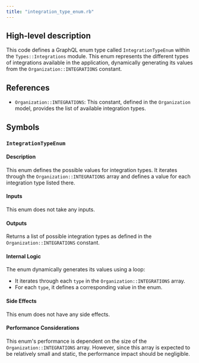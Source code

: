 ```yaml
---
title: "integration_type_enum.rb"
---
```


## High-level description
This code defines a GraphQL enum type called `IntegrationTypeEnum` within the `Types::Integrations` module. This enum represents the different types of integrations available in the application, dynamically generating its values from the `Organization::INTEGRATIONS` constant.

## References
- `Organization::INTEGRATIONS`: This constant, defined in the `Organization` model, provides the list of available integration types.

## Symbols

### `IntegrationTypeEnum`
#### Description
This enum defines the possible values for integration types. It iterates through the `Organization::INTEGRATIONS` array and defines a value for each integration type listed there.

#### Inputs
This enum does not take any inputs.

#### Outputs
Returns a list of possible integration types as defined in the `Organization::INTEGRATIONS` constant.

#### Internal Logic
The enum dynamically generates its values using a loop:
- It iterates through each `type` in the `Organization::INTEGRATIONS` array.
- For each `type`, it defines a corresponding value in the enum.

#### Side Effects
This enum does not have any side effects.

#### Performance Considerations
This enum's performance is dependent on the size of the `Organization::INTEGRATIONS` array. However, since this array is expected to be relatively small and static, the performance impact should be negligible.
